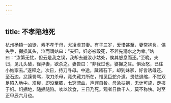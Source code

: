 ```yaml
---
---
---
```

title: 不孝陷地死
---




杭州杨镇一凶徒，素不孝于母，尤凌虐其妻。有子三岁，爱惜甚至，妻常抱负，偶失手，攧损其头，泣而谓姑曰：“夫归，妇必被殴死，不若先溺水之为幸。”姑曰：“汝第无忧，但云是我之误，我却去避汝小姑处，俟其怒息而还。”至晚，夫归，见儿头破，径捽妻，欲杀之。妻告曰：“非我过也，婆攧之耳。惧汝怒，已往小姑家去。”遂释之。次日，持刀寻母。中途，藏诸石下，却到妹家，好言诱母还。至石边，忿躁詈骂，取刀杀母，竟失藏刀所在，惟见巨蛇介道。畏怯退缩，不觉双足陷入地中。须臾，即没至膝，七窍流血，声罪自咎。母急扶抱，无计可施，走报于妇。妇掘地，随掘随陷。啖以饮食，三日乃死。观者日数千人，莫不称快。时至正甲辰六月也。